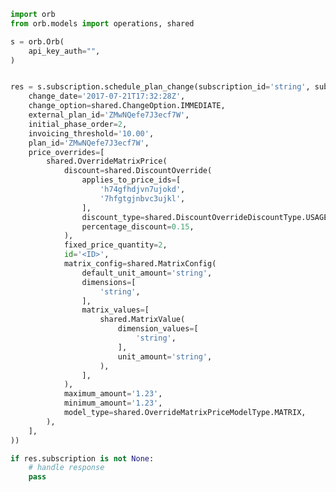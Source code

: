 ```python SchedulePlanChange.py
import orb
from orb.models import operations, shared

s = orb.Orb(
    api_key_auth="",
)


res = s.subscription.schedule_plan_change(subscription_id='string', subscription_plan_change=shared.SubscriptionPlanChange(
    change_date='2017-07-21T17:32:28Z',
    change_option=shared.ChangeOption.IMMEDIATE,
    external_plan_id='ZMwNQefe7J3ecf7W',
    initial_phase_order=2,
    invoicing_threshold='10.00',
    plan_id='ZMwNQefe7J3ecf7W',
    price_overrides=[
        shared.OverrideMatrixPrice(
            discount=shared.DiscountOverride(
                applies_to_price_ids=[
                    'h74gfhdjvn7ujokd',
                    '7hfgtgjnbvc3ujkl',
                ],
                discount_type=shared.DiscountOverrideDiscountType.USAGE,
                percentage_discount=0.15,
            ),
            fixed_price_quantity=2,
            id='<ID>',
            matrix_config=shared.MatrixConfig(
                default_unit_amount='string',
                dimensions=[
                    'string',
                ],
                matrix_values=[
                    shared.MatrixValue(
                        dimension_values=[
                            'string',
                        ],
                        unit_amount='string',
                    ),
                ],
            ),
            maximum_amount='1.23',
            minimum_amount='1.23',
            model_type=shared.OverrideMatrixPriceModelType.MATRIX,
        ),
    ],
))

if res.subscription is not None:
    # handle response
    pass
```
